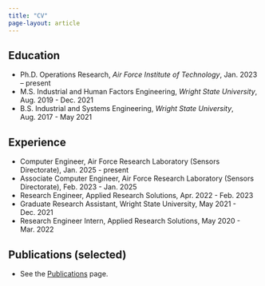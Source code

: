 ```yaml
---
title: "CV"
page-layout: article
---
```


<!-- You can either maintain a Markdown CV here **or** link a PDF. -->

<!-- - **PDF version:** [Download CV](/files/cv.pdf) -->

## Education
- Ph.D. Operations Research, *Air Force Institute of Technology*, Jan. 2023 – present
- M.S. Industrial and Human Factors Engineering, *Wright State University*, Aug. 2019 - Dec. 2021
- B.S. Industrial and Systems Engineering, *Wright State University*, Aug. 2017 - May 2021

## Experience
- Computer Engineer, Air Force Research Laboratory (Sensors Directorate), Jan. 2025 - present
- Associate Computer Engineer, Air Force Research Laboratory (Sensors Directorate), Feb. 2023 - Jan. 2025
- Research Engineer, Applied Research Solutions, Apr. 2022 - Feb. 2023
- Graduate Research Assistant, Wright State University, May 2021 - Dec. 2021
- Research Engineer Intern, Applied Research Solutions, May 2020 - Mar. 2022

## Publications (selected)
- See the [Publications](/publications.qmd) page.

<!-- ## Awards
- Example Award, 2024 -->